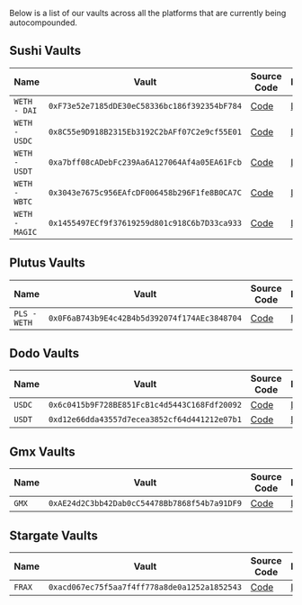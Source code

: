 Below is a list of our vaults across all the platforms that are currently being autocompounded.

## Sushi Vaults

| Name           | Vault                                        | Source Code                                                                                                               | Explorer                                                                            |
| -------------- | -------------------------------------------- | ------------------------------------------------------------------------------------------------------------------------- | ----------------------------------------------------------------------------------- |
| `WETH - DAI`   | `0xF73e52e7185dDE30eC58336bc186f392354bF784` | [Code](https://github.com/Contrax-co/contrax-smart-contracts/blob/main/contracts/vaults/sushi/vault-sushi-weth-dai.sol)   | [Link](https://arbiscan.io/address/0xF73e52e7185dDE30eC58336bc186f392354bF784#code) |
| `WETH - USDC`  | `0x8C55e9D918B2315Eb3192C2bAFf07C2e9cf55E01` | [Code](https://github.com/Contrax-co/contrax-smart-contracts/blob/main/contracts/vaults/sushi/vault-sushi-weth-usdc.sol)  | [Link](https://arbiscan.io/address/0x8C55e9D918B2315Eb3192C2bAFf07C2e9cf55E01#code) |
| `WETH - USDT`  | `0xa7bff08cADebFc239Aa6A127064Af4a05EA61Fcb` | [Code](https://github.com/Contrax-co/contrax-smart-contracts/blob/main/contracts/vaults/sushi/vault-sushi-weth-usdt.sol)  | [Link](https://arbiscan.io/address/0xa7bff08cADebFc239Aa6A127064Af4a05EA61Fcb#code) |
| `WETH - WBTC`  | `0x3043e7675c956EAfcDF006458b296F1fe8B0CA7C` | [Code](https://github.com/Contrax-co/contrax-smart-contracts/blob/main/contracts/vaults/sushi/vault-sushi-weth-wbtc.sol)  | [Link](https://arbiscan.io/address/0x3043e7675c956EAfcDF006458b296F1fe8B0CA7C#code) |
| `WETH - MAGIC` | `0x1455497ECf9f37619259d801c918C6b7D33ca933` | [Code](https://github.com/Contrax-co/contrax-smart-contracts/blob/main/contracts/vaults/sushi/vault-sushi-weth-magic.sol) | [Link](https://arbiscan.io/address/0x1455497ECf9f37619259d801c918C6b7D33ca933#code) |

## Plutus Vaults

| Name         | Vault                                        | Source Code                                                                                                               | Explorer                                                                            |
| ------------ | -------------------------------------------- | ------------------------------------------------------------------------------------------------------------------------- | ----------------------------------------------------------------------------------- |
| `PLS - WETH` | `0x0F6aB743b9E4c42B4b5d392074f174AEc3848704` | [Code](https://github.com/Contrax-co/contrax-smart-contracts/blob/main/contracts/vaults/plutus/vault-plutus-pls-weth.sol) | [Link](https://arbiscan.io/address/0x0F6aB743b9E4c42B4b5d392074f174AEc3848704#code) |

## Dodo Vaults

| Name   | Vault                                        | Source Code                                                                                                       | Explorer                                                                            |
| ------ | -------------------------------------------- | ----------------------------------------------------------------------------------------------------------------- | ----------------------------------------------------------------------------------- |
| `USDC` | `0x6c0415b9F728BE851FcB1c4d5443C168Fdf20092` | [Code](https://github.com/Contrax-co/contrax-smart-contracts/blob/main/contracts/vaults/dodo/vault-dodo-usdc.sol) | [Link](https://arbiscan.io/address/0x6c0415b9F728BE851FcB1c4d5443C168Fdf20092#code) |
| `USDT` | `0xd12e66dda43557d7ecea3852cf64d441212e07b1` | [Code](https://github.com/Contrax-co/contrax-smart-contracts/blob/main/contracts/vaults/dodo/vault-dodo-usdt.sol) | [Link](https://arbiscan.io/address/0xd12e66dda43557d7ecea3852cf64d441212e07b1#code) |

## Gmx Vaults

| Name  | Vault                                        | Source Code                                                                                                      | Explorer                                                                            |
| ----- | -------------------------------------------- | ---------------------------------------------------------------------------------------------------------------- | ----------------------------------------------------------------------------------- |
| `GMX` | `0xAE24d2C3bb42Dab0cC54478Bb7868f54b7a91DF9` | [Code](https://github.com/Contrax-co/contrax-smart-contracts/blob/main/contracts/vaults/gmx/vault-gmx-x-gmx.sol) | [Link](https://arbiscan.io/address/0xAE24d2C3bb42Dab0cC54478Bb7868f54b7a91DF9#code) |

## Stargate Vaults

| Name   | Vault                                        | Source Code                                                                                                               | Explorer                                                                            |
| ------ | -------------------------------------------- | ------------------------------------------------------------------------------------------------------------------------- | ----------------------------------------------------------------------------------- |
| `FRAX` | `0xacd067ec75f5aa7f4ff778a8de0a1252a1852543` | [Code](https://github.com/Contrax-co/contrax-smart-contracts/blob/main/contracts/vaults/stargate/vault-stargate-frax.sol) | [Link](https://arbiscan.io/address/0xacd067ec75f5aa7f4ff778a8de0a1252a1852543#code) |
